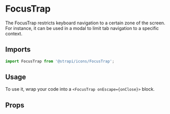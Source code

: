 <!--- FocusTrap.stories.mdx --->


<Meta
  title="Design System/Atoms/FocusTrap"
  component={FocusTrap}
/>

# FocusTrap

The FocusTrap restricts keyboard navigation to a certain zone of the screen. For instance, it can be used in a modal to limit tab navigation to a specific context.

## Imports

```js
import FocusTrap from '@strapi/icons/FocusTrap';
```

## Usage

To use it, wrap your code into a `<FocusTrap onEscape={onClose}>` block.

<Canvas>
  <Story name="base">
    <ExampleComponent />
  </Story>
</Canvas>

## Props

<ArgsTable of={FocusTrap} />
